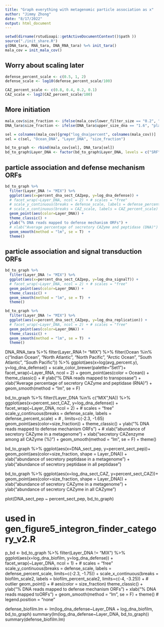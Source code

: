 ```yaml
---
title: "Graph everything with metagenomic particle association as x"
author: "Jimmy Zhong"
date: "8/17/2022"
output: html_document
---
```


```r
setwd(dirname(rstudioapi::getActiveDocumentContext()$path ))
source("./init_share.R")
g(DNA_tara, RNA_tara, DNA_RNA_tara) %=% init_tara()
mala_cov = init_mala_cov()
```

## Worry about scaling later
```r
defense_percent_scale <- c(0.5, 1, 2)
defense_scale <- log10(defense_percent_scale/100)

CAZ_percent_scale <- c(0.8, 0.4, 0.2, 0.1)
CAZ_scale <- log2(CAZ_percent_scale/100)
```

## More initiation
```r
mala_cov$size_fraction <- ifelse(mala_cov$lower_filter_size == "0.2", "planktonic", "particle")
DNA_tara$size_fraction <- ifelse(DNA_tara$upper_size_dna == "1.6", "planktonic", "particle")

sel = colnames(mala_cov)[grep("log_dna|percent", colnames(mala_cov))]
sel = c(sel, "Ocean_DNA", "Layer_DNA", "size_fraction")

bd_to_graph <- rbind(mala_cov[sel], DNA_tara[sel])
bd_to_graph$Layer_DNA <- factor(bd_to_graph$Layer_DNA, levels = c("SRF","DCM","MES","BAT"))
```


## particle association and defense mechanism ORFs
```r
bd_to_graph %>%
  filter(Layer_DNA != "MIX") %>%
  ggplot(aes(x=percent_dna_sect_CAZpep, y=log_dna_defense)) +
  # facet_wrap(~Layer_DNA, ncol = 2) + # scales = "free"
  # scale_y_continuous(breaks = defense_scale, labels = defense_percent_scale, limits=c(-2.3, -1.65)) + 
  # scale_x_continuous(breaks = CAZ_scale, labels = CAZ_percent_scale) +
  geom_point(aes(color=Layer_DNA)) +
  theme_classic() +
  ylab("% DNA reads mapped to defense mechanism ORFs") +
  # xlab("Average percentage of secretory CAZyme and peptidase (DNA)") +
  geom_smooth(method = "lm", se = T)  +
  theme()
```


## particle association and signal transduction ORFs
```r
bd_to_graph %>%
  filter(Layer_DNA != "MIX") %>%
  ggplot(aes(x=percent_dna_sect_CAZpep, y=log_dna_signalT)) +
  # facet_wrap(~Layer_DNA, ncol = 2) + # scales = "free"
  geom_point(aes(color=Layer_DNA)) +
  theme_classic() +
  geom_smooth(method = "lm", se = T)  +
  theme()
```


```r
bd_to_graph %>%
  filter(Layer_DNA != "MIX") %>%
  ggplot(aes(x=percent_dna_sect_CAZpep, y=log_dna_replication)) +
  # facet_wrap(~Layer_DNA, ncol = 2) + # scales = "free"
  geom_point(aes(color=Layer_DNA)) +
  theme_classic() +
  geom_smooth(method = "lm", se = T)  +
  theme()
```



DNA_RNA_tara %>%
  filter(Layer_RNA != "MIX") %>%
  filter(Ocean %in% c("Indian Ocean", "North Atlantic", "North Pacific", "Arctic Ocean",
                      "South Atlantic", "South Pacific")) %>%
  ggplot(aes(x=log(avg_percent.y), y=log_dna_defense)) +
  scale_color_brewer(palette="Set1")+
  facet_wrap(~Layer_RNA, ncol = 2) +
  geom_point(aes(color = Ocean)) + 
  theme_classic() +
  # ylab("% DNA reads mapped to transposase") +
  xlab("Average percentage of secretory CAZyme and peptidase (RNA)") +
  geom_smooth(method = "lm", se = F)


bd_to_graph %>%
  filter(!Layer_DNA %in% c("MIX",NA)) %>%
  ggplot(aes(x=percent_sect_CAZ, y=log_dna_defense)) +
  facet_wrap(~Layer_DNA, ncol = 2) + # scales = "free"
  scale_y_continuous(breaks = defense_scale, labels = defense_percent_scale) + # , limits=c(-2.3, -1.65) 
  geom_point(aes(color=size_fraction)) +
  theme_classic() +
  ylab("% DNA reads mapped to defense mechanism ORFs") +
  # xlab("abundance of secretory CAZyme in a metagenome") +
  xlab("secretory CAZenzyme among all CAZyme (%)") +
  geom_smooth(method = "lm", se = F)  +
  theme()

bd_to_graph %>%
  ggplot(aes(x=DNA_sect_pep, y=percent_sect_pep))+
  geom_point(aes(color=size_fraction, shape = Layer_DNA)) +
  xlab("abundance of secretory peptidase in a metagenome") +
  ylab("abundance of secretory peptidase in all peptidase")

bd_to_graph %>%
  ggplot(aes(x=log_dna_sect_CAZ, y=percent_sect_CAZ))+
  geom_point(aes(color=size_fraction, shape = Layer_DNA)) +
  xlab("abundance of secretory CAZyme in a metagenome") +
  ylab("abundance of secretory CAZyme in all CAZyme")

plot(DNA_sect_pep ~ percent_sect_pep, bd_to_graph)

# used in gen_figure5_integron_finder_category_v2.R
p_bd <- bd_to_graph %>%
  filter(Layer_DNA != "MIX") %>%
  ggplot(aes(x=log_dna_biofilm, y=log_dna_defense)) +
  facet_wrap(~Layer_DNA, ncol = 1) + # scales = "free"
  scale_y_continuous(breaks = defense_scale, labels = defense_percent_scale, limits=c(-2.3, -1.75)) + 
  scale_x_continuous(breaks = biofilm_scale2, labels = biofilm_percent_scale2, limits=c(-4, -3.25)) + # outlier
  geom_point() + # aes(color = size_fraction)
  theme_classic() +
  ylab("% DNA reads mapped to defense mechanism ORFs") +
  xlab("% DNA reads mapped to\nbiofilm ORFs") +
  geom_smooth(method = "lm", se = F)  +
  theme() # legend.position = "none"

defense_biofilm.lm <- lm(log_dna_defense~Layer_DNA + log_dna_biofilm, bd_to_graph)
summary(lm(log_dna_defense~Layer_DNA, bd_to_graph))
summary(defense_biofilm.lm)


